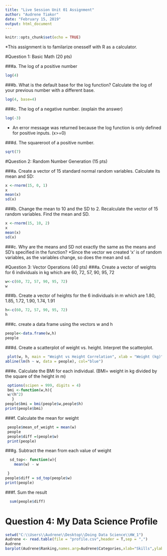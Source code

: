 ---
title: "Live Session Unit 01 Assignment"
author: "Audrene Tiakor"
date: "February 15, 2019"
output: html_document
---

```{r setup, include=FALSE}
knitr::opts_chunk$set(echo = TRUE)
```
*This assignment is to familarize onesself with R as a calculator.

#Question 1: Basic Math (20 pts)

###a. The log of a positive number
```{r log}
log(4)
```
###b. What is the default base for the log function? Calculate the log of your previous number with a different base.
```{r log_diff_base}
log(4, base=4)
```
###c. The log of a negative number. (explain the answer)
```{r log_neg}
log(-3)
```
* An error message was returned because the log function is only defined for positive inputs. (x>=0)

###d. The squareroot of a positive number.
```{r sqrt}
sqrt(7)
```

#Question 2: Random Number Generation (15 pts)

###a. Create a vector of 15 standard normal random variables. Calculate its mean and SD:
```{r random}
x <-rnorm(15, 0, 1)
x
mean(x)
sd(x)
```

###b. Change the mean to 10 and the SD to 2. Recalculate the vector of 15 random variables. Find the mean and SD.
```{r random2}
x <-rnorm(15, 10, 2)
x
mean(x)
sd(x)
```

###c. Why are the means and SD not exactly the same as the means and SD's specified in the function?
*Since the vector we created 'x' is of random variables, as the variables change, so does the mean and sd. 

#Question 3: Vector Operations (40 pts)
###a. Create a vector of weights for 6 individuals in kg which are 60, 72, 57, 90, 95, 72
```{r weight}
w<-c(60, 72, 57, 90, 95, 72)
w
```
###b. Create a vector of heights for the 6 individuals in m which are 1.80, 1.85, 1.72, 1.90, 1.74, 1.91
```{r height}
h<-c(60, 72, 57, 90, 95, 72)
h

```
###c. create a data frame using the vectors w and h
```{r df}
people<-data.frame(w,h)
people

```
###d. Create a scatterplot of weight vs. height. Interpret the scatterplot.
```{r scat}
 
 plot(w, h, main = "Weight vs Height Correlation", xlab = "Weight (kg)", ylab = "Height (m)", frame = TRUE)
abline(lm(h ~ w, data = people), col="blue")

```
###e. Calculate the BMI for each individual. (BMI= weight in kg divided by the square of the height in m)
```{r bmi}
 
 options(scipen = 999, digits = 4)
 bmi <-function(w,h){
 w/(h^2)
   }
people$bmi = bmi(people$w,people$h) 
print(people$bmi)

```
###f. Calculate the mean for weight
```{r mean}
 people$mean_of_weight = mean(w)
 people
 people$diff =(people$w)
 print(people)
```
###g. Subtract the mean from each value of weight
```{r sub}
  sd_top<- function(w){
    mean(w) - w

 }
people$diff = sd_top(people$w)
print(people)

```
###f. Sum the result
```{r sum}
  sum(people$diff)

```

# Question 4: My Data Science Profile
```{r profile}
setwd("C:\\Users\\Audrene\\Desktop\\Doing Data Science\\HW_1")
Audrene <- read.table(file = "profile.csv",header = T,sep = ",")
Audrene
barplot(Audrene$Ranking,names.arg=Audrene$Categories,xlab="Skills",ylab="Ranking",col="blue", main="Data Science Profile",border="red")

```
